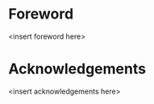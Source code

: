 # Foreword {.unnumbered}

\<insert foreword here\>

# Acknowledgements {.unnumbered}

\<insert acknowledgements here\>
